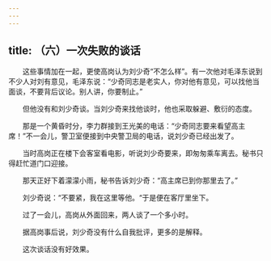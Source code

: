 ```yaml
---
---
---
```

title: （六）一次失败的谈话
---




　　这些事情加在一起，更使高岗认为刘少奇“不怎么样”。有一次他对毛泽东说到不少人对刘有意见，毛泽东说：“少奇同志是老实人，你对他有意见，可以找他当面谈，不要背后议论。别人讲，你要制止。”

　　但他没有和刘少奇谈。当刘少奇来找他谈时，他也采取躲避、敷衍的态度。

　　那是一个黄昏时分，李力群接到王光美的电话：“少奇同志要来看望高主席！”不一会儿，警卫室便接到中央警卫局的电话，说刘少奇已经出发了。

　　当时高岗正在楼下会客室看电影，听说刘少奇要来，即匆匆乘车离去。秘书只得赶忙道门口迎接。

　　那天正好下着濛濛小雨，秘书告诉刘少奇：“高主席已到你那里去了。”

　　刘少奇说：“不要紧，我在这里等他。“于是便在客厅里坐下。

　　过了一会儿，高岗从外面回来，两人谈了一个多小时。

　　据高岗事后说，刘少奇没有什么自我批评，更多的是解释。

　　这次谈话没有好效果。